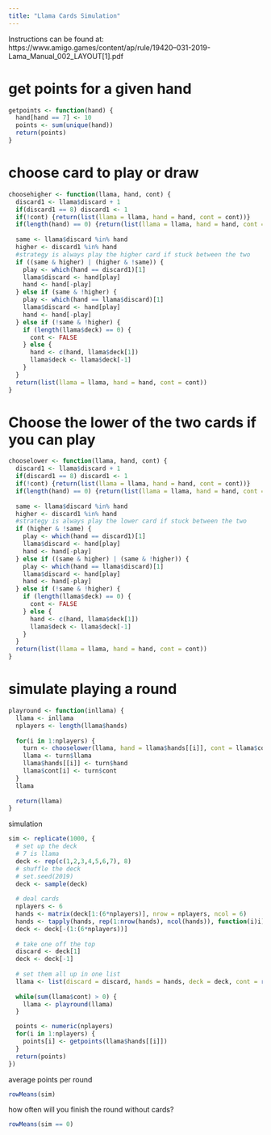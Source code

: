 ```yaml
---
title: "Llama Cards Simulation"
---
```

Instructions can be found at: https://www.amigo.games/content/ap/rule/19420--031-2019-Lama_Manual_002_LAYOUT[1].pdf

# get points for a given hand
```r
getpoints <- function(hand) {
  hand[hand == 7] <- 10
  points <- sum(unique(hand))
  return(points)
}
```

# choose card to play or draw
```r
choosehigher <- function(llama, hand, cont) {
  discard1 <- llama$discard + 1
  if(discard1 == 8) discard1 <- 1
  if(!cont) {return(list(llama = llama, hand = hand, cont = cont))}
  if(length(hand) == 0) {return(list(llama = llama, hand = hand, cont = FALSE))}
  
  same <- llama$discard %in% hand
  higher <- discard1 %in% hand
  #strategy is always play the higher card if stuck between the two
  if ((same & higher) | (higher & !same)) {
    play <- which(hand == discard1)[1]
    llama$discard <- hand[play]
    hand <- hand[-play]
  } else if (same & !higher) {
    play <- which(hand == llama$discard)[1]
    llama$discard <- hand[play]
    hand <- hand[-play]
  } else if (!same & !higher) {
    if (length(llama$deck) == 0) {
      cont <- FALSE
    } else {
      hand <- c(hand, llama$deck[1])
      llama$deck <- llama$deck[-1]
    }
  }
  return(list(llama = llama, hand = hand, cont = cont))
}
```

# Choose the lower of the two cards if you can play
```r
chooselower <- function(llama, hand, cont) {
  discard1 <- llama$discard + 1
  if(discard1 == 8) discard1 <- 1
  if(!cont) {return(list(llama = llama, hand = hand, cont = cont))}
  if(length(hand) == 0) {return(list(llama = llama, hand = hand, cont = FALSE))}
  
  same <- llama$discard %in% hand
  higher <- discard1 %in% hand
  #strategy is always play the lower card if stuck between the two
  if (higher & !same) {
    play <- which(hand == discard1)[1]
    llama$discard <- hand[play]
    hand <- hand[-play]
  } else if ((same & higher) | (same & !higher)) {
    play <- which(hand == llama$discard)[1]
    llama$discard <- hand[play]
    hand <- hand[-play]
  } else if (!same & !higher) {
    if (length(llama$deck) == 0) {
      cont <- FALSE
    } else {
      hand <- c(hand, llama$deck[1])
      llama$deck <- llama$deck[-1]
    }
  }
  return(list(llama = llama, hand = hand, cont = cont))
}
```

# simulate playing a round
```r
playround <- function(inllama) {
  llama <- inllama
  nplayers <- length(llama$hands)
  
  for(i in 1:nplayers) {
    turn <- chooselower(llama, hand = llama$hands[[i]], cont = llama$cont[i])
    llama <- turn$llama
    llama$hands[[i]] <- turn$hand
    llama$cont[i] <- turn$cont
  }
  llama
  
  return(llama)
}
```

simulation
```r
sim <- replicate(1000, {
  # set up the deck
  # 7 is llama
  deck <- rep(c(1,2,3,4,5,6,7), 8)
  # shuffle the deck
  # set.seed(2019)
  deck <- sample(deck)
  
  # deal cards
  nplayers <- 6
  hands <- matrix(deck[1:(6*nplayers)], nrow = nplayers, ncol = 6)
  hands <- tapply(hands, rep(1:nrow(hands), ncol(hands)), function(i)i)
  deck <- deck[-(1:(6*nplayers))]
  
  # take one off the top
  discard <- deck[1]
  deck <- deck[-1]
  
  # set them all up in one list
  llama <- list(discard = discard, hands = hands, deck = deck, cont = rep(TRUE, nplayers))
  
  while(sum(llama$cont) > 0) {
    llama <- playround(llama)
  }

  points <- numeric(nplayers)
  for(i in 1:nplayers) {
    points[i] <- getpoints(llama$hands[[i]])
  }
  return(points)
})
```

average points per round
```r
rowMeans(sim)
```

how often will you finish the round without cards?
```r
rowMeans(sim == 0)
```

